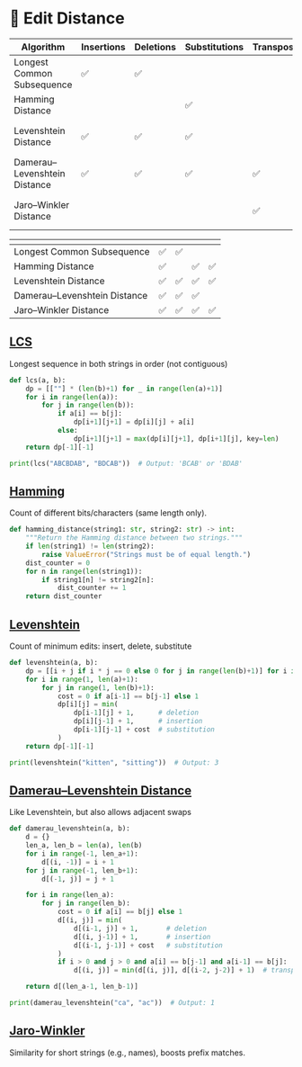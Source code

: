 
# 📝 Edit Distance

| Algorithm                    | Insertions | Deletions | Substitutions | Transposition | Use Case                                                                  |
| ---------------------------- | ---------- | --------- | ------------- | ------------- | ------------------------------------------------------------------------- |
| Longest Common Subsequence   | ✅         | ✅        |               |               | Diff tools, file comparison                                               |
| Hamming Distance             |            |           | ✅            |               | Error detection                                                           |
| Levenshtein Distance         | ✅         | ✅        | ✅            |               | Spelling correction, <abbr title="Natural Language Processing">NLP</abbr> |
| Damerau–Levenshtein Distance | ✅         | ✅        | ✅            | ✅            | Typos with swapped characters                                             |
| Jaro–Winkler Distance        |            |           |               | ✅            | Fuzzy name matching                                                       |

|                              | <PipPackageBadge name="textdistance" /> | <PipPackageBadge name="strsimpy" /> | <PipPackageBadge name="jellyfish" /> | <PipPackageBadge name="Levenshtein" /> |
| ---------------------------- | --------------------------------------- | ----------------------------------- | ------------------------------------ | -------------------------------------- |
| Longest Common Subsequence   | ✅                                      | ✅                                  |                                      |                                        |
| Hamming Distance             | ✅                                      |                                     | ✅                                   | ✅                                     |
| Levenshtein Distance         | ✅                                      | ✅                                  | ✅                                   | ✅                                     |
| Damerau–Levenshtein Distance | ✅                                      | ✅                                  | ✅                                   |                                        |
| Jaro–Winkler Distance        | ✅                                      | ✅                                  | ✅                                   | ✅                                     |

## [<abbr title="Longest Common Subsequence">LCS</abbr>](https://en.wikipedia.org/wiki/Longest_common_subsequence)

Longest sequence in both strings in order (not contiguous)

```python
def lcs(a, b):
    dp = [[""] * (len(b)+1) for _ in range(len(a)+1)]
    for i in range(len(a)):
        for j in range(len(b)):
            if a[i] == b[j]:
                dp[i+1][j+1] = dp[i][j] + a[i]
            else:
                dp[i+1][j+1] = max(dp[i][j+1], dp[i+1][j], key=len)
    return dp[-1][-1]

print(lcs("ABCBDAB", "BDCAB"))  # Output: 'BCAB' or 'BDAB'
```

## [Hamming](https://en.wikipedia.org/wiki/Hamming_distance)

Count of different bits/characters (same length only).

```python
def hamming_distance(string1: str, string2: str) -> int:
    """Return the Hamming distance between two strings."""
    if len(string1) != len(string2):
        raise ValueError("Strings must be of equal length.")
    dist_counter = 0
    for n in range(len(string1)):
        if string1[n] != string2[n]:
            dist_counter += 1
    return dist_counter
```

## [Levenshtein](https://en.wikipedia.org/wiki/Levenshtein_distance)

Count of minimum edits: insert, delete, substitute

```python
def levenshtein(a, b):
    dp = [[i + j if i * j == 0 else 0 for j in range(len(b)+1)] for i in range(len(a)+1)]
    for i in range(1, len(a)+1):
        for j in range(1, len(b)+1):
            cost = 0 if a[i-1] == b[j-1] else 1
            dp[i][j] = min(
                dp[i-1][j] + 1,      # deletion
                dp[i][j-1] + 1,      # insertion
                dp[i-1][j-1] + cost  # substitution
            )
    return dp[-1][-1]

print(levenshtein("kitten", "sitting"))  # Output: 3
```

## [Damerau–Levenshtein Distance](https://en.wikipedia.org/wiki/Damerau–Levenshtein_distance)

Like Levenshtein, but also allows adjacent swaps

```python
def damerau_levenshtein(a, b):
    d = {}
    len_a, len_b = len(a), len(b)
    for i in range(-1, len_a+1):
        d[(i, -1)] = i + 1
    for j in range(-1, len_b+1):
        d[(-1, j)] = j + 1

    for i in range(len_a):
        for j in range(len_b):
            cost = 0 if a[i] == b[j] else 1
            d[(i, j)] = min(
                d[(i-1, j)] + 1,       # deletion
                d[(i, j-1)] + 1,       # insertion
                d[(i-1, j-1)] + cost   # substitution
            )
            if i > 0 and j > 0 and a[i] == b[j-1] and a[i-1] == b[j]:
                d[(i, j)] = min(d[(i, j)], d[(i-2, j-2)] + 1)  # transposition

    return d[(len_a-1, len_b-1)]

print(damerau_levenshtein("ca", "ac"))  # Output: 1
```

## [Jaro-Winkler](https://en.wikipedia.org/wiki/Jaro%E2%80%93Winkler_distance)

Similarity for short strings (e.g., names), boosts prefix matches.
